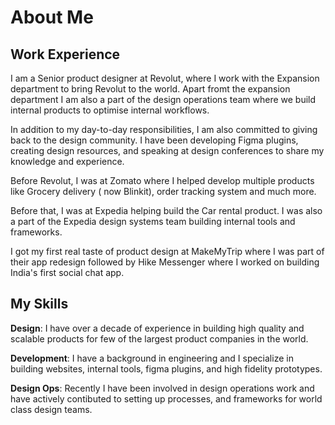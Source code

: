 
# About Me

## Work Experience

I am a Senior product designer at Revolut, where I work with the Expansion department to bring Revolut to the world. 
Apart fromt the expansion department I am also a part of the design operations team where we build internal products to optimise internal workflows.

In addition to my day-to-day responsibilities, I am also committed to giving back to the design community. I have been developing Figma plugins,
creating design resources, and speaking at design conferences to share my knowledge and experience.

Before Revolut, I was at Zomato where I helped develop multiple products like Grocery delivery ( now Blinkit), order tracking system and much more.

Before that, I was at Expedia helping build the Car rental product. I was also a part of the Expedia design systems team building internal tools and frameworks.

I got my first real taste of product design at MakeMyTrip where I was part of their app redesign followed by Hike Messenger where I worked on building India's first social chat app.


## My Skills

**Design**: I have over a decade of experience in building high quality and scalable products for few of the largest product companies in the world.

**Development**: I have a background in engineering and I specialize in building websites, internal tools, figma plugins, and high fidelity prototypes.

**Design Ops**: Recently I have been involved in design operations work and have actively contibuted to setting up processes, and frameworks for world class design teams.


